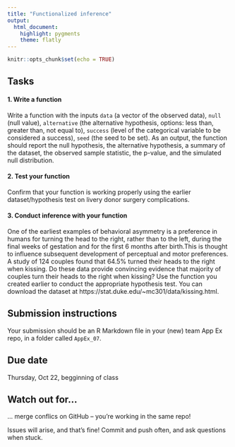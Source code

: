 ```yaml
---
title: "Functionalized inference"
output: 
  html_document: 
    highlight: pygments
    theme: flatly
---
```


```r
knitr::opts_chunk$set(echo = TRUE)
```

## Tasks

#### 1. Write a function

Write a function with the inputs `data` (a vector of the observed data), `null` (null value), 
`alternative` (the alternative hypothesis, options: less than, greater than, not equal to), 
`success` (level of the categorical variable to be considered a success), `seed` (the seed to 
be set). As an output, the function should report the null hypothesis, the alternative 
hypothesis, a summary of the dataset, the observed sample statistic, the p-value, and the 
simulated null distribution.

#### 2. Test your function

Confirm that your function is working properly using the earlier dataset/hypothesis test 
on livery donor surgery complications. 

#### 3. Conduct inference with your function

One of the earliest examples of behavioral asymmetry is a preference in humans for turning 
the head to the right, rather than to the left, during the final weeks of gestation and for the 
first 6 months after birth.This is thought to influence subsequent development of perceptual 
and motor preferences. A study of 124 couples found that 64.5% turned their heads to the right 
when kissing. Do these data provide convincing evidence that majority of couples turn their 
heads to the right when kissing? Use the function you created earlier to conduct the 
appropriate hypothesis test. You can download the dataset at
https://stat.duke.edu/~mc301/data/kissing.html.

## Submission instructions

Your submission should be an R Markdown file in your (new) team App Ex repo, in a folder 
called `AppEx_07`.

## Due date

Thursday, Oct 22, begginning of class

## Watch out for...

... merge conflics on GitHub -- you're working in the same repo!

Issues will arise, and that's fine! Commit and push often, and ask questions
when stuck.